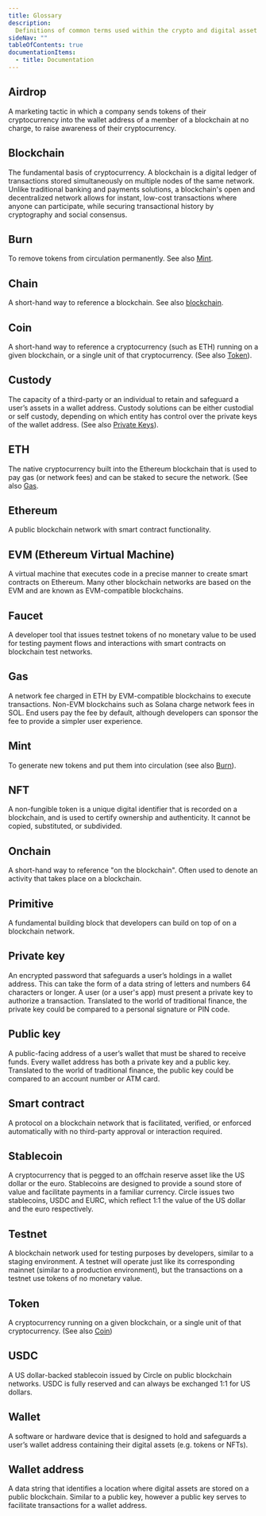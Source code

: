 ---
title: Glossary
description:
  Definitions of common terms used within the crypto and digital asset industry
sideNav: ""
tableOfContents: true
documentationItems:
  - title: Documentation
---

## Airdrop

A marketing tactic in which a company sends tokens of their cryptocurrency into
the wallet address of a member of a blockchain at no charge, to raise awareness
of their cryptocurrency.

## Blockchain

The fundamental basis of cryptocurrency. A blockchain is a digital ledger of
transactions stored simultaneously on multiple nodes of the same network. Unlike
traditional banking and payments solutions, a blockchain's open and
decentralized network allows for instant, low-cost transactions where anyone can
participate, while securing transactional history by cryptography and social
consensus.

## Burn

To remove tokens from circulation permanently. See also [Mint](#mint).

## Chain

A short-hand way to reference a blockchain. See also [blockchain](#blockchain).

## Coin

A short-hand way to reference a cryptocurrency (such as ETH) running on a given
blockchain, or a single unit of that cryptocurrency. (See also [Token](#token)).

## Custody

The capacity of a third-party or an individual to retain and safeguard a user’s
assets in a wallet address. Custody solutions can be either custodial or self
custody, depending on which entity has control over the private keys of the
wallet address. (See also [Private Keys](#private-key)).

## ETH

The native cryptocurrency built into the Ethereum blockchain that is used to pay
gas (or network fees) and can be staked to secure the network. (See also
[Gas](#gas).

## Ethereum

A public blockchain network with smart contract functionality.

## EVM (Ethereum Virtual Machine)

A virtual machine that executes code in a precise manner to create smart
contracts on Ethereum. Many other blockchain networks are based on the EVM and
are known as EVM-compatible blockchains.

## Faucet

A developer tool that issues testnet tokens of no monetary value to be used for
testing payment flows and interactions with smart contracts on blockchain test
networks.

## Gas

A network fee charged in ETH by EVM-compatible blockchains to execute
transactions. Non-EVM blockchains such as Solana charge network fees in SOL. End
users pay the fee by default, although developers can sponsor the fee to provide
a simpler user experience.

## Mint

To generate new tokens and put them into circulation (see also [Burn](#burn)).

## NFT

A non-fungible token is a unique digital identifier that is recorded on a
blockchain, and is used to certify ownership and authenticity. It cannot be
copied, substituted, or subdivided.

## Onchain

A short-hand way to reference "on the blockchain". Often used to denote an
activity that takes place on a blockchain.

## Primitive

A fundamental building block that developers can build on top of on a blockchain
network.

## Private key

An encrypted password that safeguards a user’s holdings in a wallet address.
This can take the form of a data string of letters and numbers 64 characters or
longer. A user (or a user's app) must present a private key to authorize a
transaction. Translated to the world of traditional finance, the private key
could be compared to a personal signature or PIN code.

## Public key

A public-facing address of a user’s wallet that must be shared to receive funds.
Every wallet address has both a private key and a public key. Translated to the
world of traditional finance, the public key could be compared to an account
number or ATM card.

## Smart contract

A protocol on a blockchain network that is facilitated, verified, or enforced
automatically with no third-party approval or interaction required.

## Stablecoin

A cryptocurrency that is pegged to an offchain reserve asset like the US dollar
or the euro. Stablecoins are designed to provide a sound store of value and
facilitate payments in a familiar currency. Circle issues two stablecoins, USDC
and EURC, which reflect 1:1 the value of the US dollar and the euro
respectively.

## Testnet

A blockchain network used for testing purposes by developers, similar to a
staging environment. A testnet will operate just like its corresponding mainnet
(similar to a production environment), but the transactions on a testnet use
tokens of no monetary value.

## Token

A cryptocurrency running on a given blockchain, or a single unit of that
cryptocurrency. (See also [Coin](#coin))

## USDC

A US dollar-backed stablecoin issued by Circle on public blockchain networks.
USDC is fully reserved and can always be exchanged 1:1 for US dollars.

## Wallet

A software or hardware device that is designed to hold and safeguards a user’s
wallet address containing their digital assets (e.g. tokens or NFTs).

## Wallet address

A data string that identifies a location where digital assets are stored on a
public blockchain. Similar to a public key, however a public key serves to
facilitate transactions for a wallet address.
